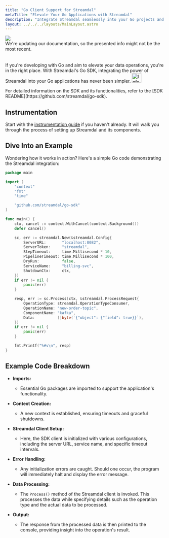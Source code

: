 ```yaml
---
title: "Go Client Support for Streamdal"
metaTitle: "Elevate Your Go Applications with Streamdal"
description: "Integrate Streamdal seamlessly into your Go projects and optimize your data operations."
layout: ../../../layouts/MainLayout.astro
---
```


<div class="addl-wrapper">
<div class="addl">
<img src={information} class="uimage" />
<div class="addlcontent">
We're updating our documentation, so the presented info might not be the
most recent.
</div>
</div>
</div>

<br />
<br />
If you're developing with Go and aim to elevate your data operations, you're in 
the right place. With Streamdal's Go SDK, integrating the power of Streamdal 
into your Go applications has never been simpler.


<Notification type="information">
  <img src={info} alt="Information" width="30px" height="30px" />
  <div class="prose-md prose-p:my-2 prose-a:text-purple-dark prose-a:underline">
    <p>For detailed information on the SDK and its functionalities, refer to the [SDK README](https://github.com/streamdal/go-sdk).</p>
  </div>
</Notification>

## Instrumentation

Start with the [instrumentation guide](../../guides/instrumentation) if you 
haven't already. It will walk you through the process of setting up Streamdal 
and its components. 


## Dive Into an Example

Wondering how it works in action? Here's a simple Go code demonstrating the Streamdal integration:

```go
package main

import (
	"context"
	"fmt"
	"time"

	"github.com/streamdal/go-sdk"
)

func main() {
	ctx, cancel := context.WithCancel(context.Background())
	defer cancel()

	sc, err := streamdal.New(&streamdal.Config{
		ServerURL:       "localhost:8082",
		ServerToken:     "streamdal",
		StepTimeout:     time.Millisecond * 10,
		PipelineTimeout: time.Millisecond * 100,
		DryRun:          false,
		ServiceName:     "billing-svc",
		ShutdownCtx:     ctx,
	})
	if err != nil {
		panic(err)
	}

	resp, err := sc.Process(ctx, &streamdal.ProcessRequest{
		OperationType: streamdal.OperationTypeConsumer,
		OperationName: "new-order-topic",
		ComponentName: "kafka",
		Data:          []byte(`{"object": {"field": true}}`),
	})
	if err != nil {
		panic(err)
	}

	fmt.Printf("%#v\n", resp)
}
```
## Example Code Breakdown

- **Imports:** 
   - Essential Go packages are imported to support the application's functionality.
   
- **Context Creation:** 
   - A new context is established, ensuring timeouts and graceful shutdowns.

- **Streamdal Client Setup:** 
   - Here, the SDK client is initialized with various configurations, including the server URL, service name, and specific timeout intervals.

- **Error Handling:** 
   - Any initialization errors are caught. Should one occur, the program will immediately halt and display the error message.

- **Data Processing:** 
   - The `Process()` method of the Streamdal client is invoked. This processes the data while specifying details such as the operation type and the actual data to be processed.

- **Output:** 
   - The response from the processed data is then printed to the console, providing insight into the operation's result.
